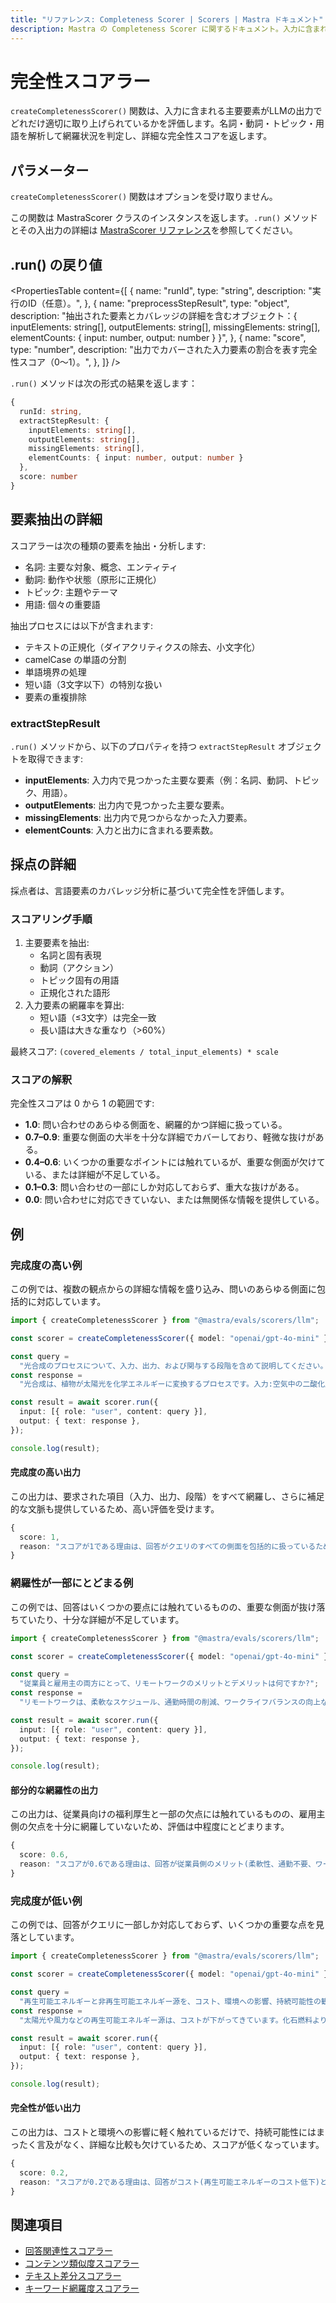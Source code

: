 ```yaml
---
title: "リファレンス: Completeness Scorer | Scorers | Mastra ドキュメント"
description: Mastra の Completeness Scorer に関するドキュメント。入力に含まれる主要な要素を、LLM の出力がどの程度カバーしているかを評価します。
---
```


# 完全性スコアラー

`createCompletenessScorer()` 関数は、入力に含まれる主要要素がLLMの出力でどれだけ適切に取り上げられているかを評価します。名詞・動詞・トピック・用語を解析して網羅状況を判定し、詳細な完全性スコアを返します。

## パラメーター

`createCompletenessScorer()` 関数はオプションを受け取りません。

この関数は MastraScorer クラスのインスタンスを返します。`.run()` メソッドとその入出力の詳細は [MastraScorer リファレンス](./mastra-scorer)を参照してください。

## .run() の戻り値

<PropertiesTable
  content={[
{
  name: "runId",
  type: "string",
  description: "実行のID（任意）。",
},
{
  name: "preprocessStepResult",
  type: "object",
  description:
    "抽出された要素とカバレッジの詳細を含むオブジェクト：{ inputElements: string[], outputElements: string[], missingElements: string[], elementCounts: { input: number, output: number } }",
},
{
  name: "score",
  type: "number",
  description:
    "出力でカバーされた入力要素の割合を表す完全性スコア（0〜1）。",
},
]}
/>

`.run()` メソッドは次の形式の結果を返します：

```typescript
{
  runId: string,
  extractStepResult: {
    inputElements: string[],
    outputElements: string[],
    missingElements: string[],
    elementCounts: { input: number, output: number }
  },
  score: number
}
```


## 要素抽出の詳細

スコアラーは次の種類の要素を抽出・分析します:

- 名詞: 主要な対象、概念、エンティティ
- 動詞: 動作や状態（原形に正規化）
- トピック: 主題やテーマ
- 用語: 個々の重要語

抽出プロセスには以下が含まれます:

- テキストの正規化（ダイアクリティクスの除去、小文字化）
- camelCase の単語の分割
- 単語境界の処理
- 短い語（3文字以下）の特別な扱い
- 要素の重複排除

### extractStepResult

`.run()` メソッドから、以下のプロパティを持つ `extractStepResult` オブジェクトを取得できます:

- **inputElements**: 入力内で見つかった主要な要素（例：名詞、動詞、トピック、用語）。
- **outputElements**: 出力内で見つかった主要な要素。
- **missingElements**: 出力内で見つからなかった入力要素。
- **elementCounts**: 入力と出力に含まれる要素数。

## 採点の詳細

採点者は、言語要素のカバレッジ分析に基づいて完全性を評価します。

### スコアリング手順

1. 主要要素を抽出:
   - 名詞と固有表現
   - 動詞（アクション）
   - トピック固有の用語
   - 正規化された語形
2. 入力要素の網羅率を算出:
   - 短い語（≤3文字）は完全一致
   - 長い語は大きな重なり（>60%）

最終スコア: `(covered_elements / total_input_elements) * scale`

### スコアの解釈

完全性スコアは 0 から 1 の範囲です:

- **1.0**: 問い合わせのあらゆる側面を、網羅的かつ詳細に扱っている。
- **0.7–0.9**: 重要な側面の大半を十分な詳細でカバーしており、軽微な抜けがある。
- **0.4–0.6**: いくつかの重要なポイントには触れているが、重要な側面が欠けている、または詳細が不足している。
- **0.1–0.3**: 問い合わせの一部にしか対応しておらず、重大な抜けがある。
- **0.0**: 問い合わせに対応できていない、または無関係な情報を提供している。

## 例

### 完成度の高い例

この例では、複数の観点からの詳細な情報を盛り込み、問いのあらゆる側面に包括的に対応しています。

```typescript title="src/example-high-completeness.ts" showLineNumbers copy
import { createCompletenessScorer } from "@mastra/evals/scorers/llm";

const scorer = createCompletenessScorer({ model: "openai/gpt-4o-mini" });

const query =
  "光合成のプロセスについて、入力、出力、および関与する段階を含めて説明してください。";
const response =
  "光合成は、植物が太陽光を化学エネルギーに変換するプロセスです。入力:空気中の二酸化炭素(CO2)が気孔から入り、水(H2O)が根から吸収され、太陽光がクロロフィルによって捕捉されエネルギーを提供します。このプロセスは2つの主要な段階で起こります:1)チラコイドでの光依存反応では、光エネルギーがATPとNADPHに変換され、水が分解されて酸素が放出されます。2)ストロマでの光非依存反応(カルビン回路)では、ATP、NADPH、CO2を使ってグルコースが生成されます。出力:グルコース(C6H12O6)は植物の栄養源となり、酸素(O2)が副産物として放出されます。全体の化学式は次のとおりです:6CO2 + 6H2O + 光エネルギー → C6H12O6 + 6O2。";

const result = await scorer.run({
  input: [{ role: "user", content: query }],
  output: { text: response },
});

console.log(result);
```


#### 完成度の高い出力

この出力は、要求された項目（入力、出力、段階）をすべて網羅し、さらに補足的な文脈も提供しているため、高い評価を受けます。

```typescript
{
  score: 1,
  reason: "スコアが1である理由は、回答がクエリのすべての側面を包括的に扱っているためです。光合成とは何かを説明し、すべての入力要素(CO2、H2O、日光)を列挙し、両方の段階(光依存反応と光非依存反応)を詳細に説明し、すべての出力(グルコースと酸素)を明示し、さらに化学式も提供しています。重要な側面で欠けているものはありません。"
}
```


### 網羅性が一部にとどまる例

この例では、回答はいくつかの要点には触れているものの、重要な側面が抜け落ちていたり、十分な詳細が不足しています。

```typescript title="src/example-partial-completeness.ts" showLineNumbers copy
import { createCompletenessScorer } from "@mastra/evals/scorers/llm";

const scorer = createCompletenessScorer({ model: "openai/gpt-4o-mini" });

const query =
  "従業員と雇用主の両方にとって、リモートワークのメリットとデメリットは何ですか?";
const response =
  "リモートワークは、柔軟なスケジュール、通勤時間の削減、ワークライフバランスの向上など、従業員に多くのメリットをもたらします。また、雇用主にとっては、オフィススペースや光熱費のコスト削減につながります。しかし、リモートワークは従業員の孤立感やコミュニケーション上の課題を引き起こす可能性があります。";

const result = await scorer.run({
  input: [{ role: "user", content: query }],
  output: { text: response },
});

console.log(result);
```


#### 部分的な網羅性の出力

この出力は、従業員向けの福利厚生と一部の欠点には触れているものの、雇用主側の欠点を十分に網羅していないため、評価は中程度にとどまります。

```typescript
{
  score: 0.6,
  reason: "スコアが0.6である理由は、回答が従業員側のメリット(柔軟性、通勤不要、ワークライフバランス)と雇用主側のメリットの1つ(コスト削減)、さらに従業員側のデメリット(孤立感、コミュニケーション上の課題)をカバーしているためです。しかし、監督機能の低下、チームの一体感の維持における課題、生産性管理の難しさなど、雇用主側の潜在的なデメリットについては触れられていません。"
}
```


### 完成度が低い例

この例では、回答がクエリに一部しか対応しておらず、いくつかの重要な点を見落としています。

```typescript title="src/example-low-completeness.ts" showLineNumbers copy
import { createCompletenessScorer } from "@mastra/evals/scorers/llm";

const scorer = createCompletenessScorer({ model: "openai/gpt-4o-mini" });

const query =
  "再生可能エネルギーと非再生可能エネルギー源を、コスト、環境への影響、持続可能性の観点から比較してください。";
const response =
  "太陽光や風力などの再生可能エネルギー源は、コストが下がってきています。化石燃料よりも環境に優しいです。";

const result = await scorer.run({
  input: [{ role: "user", content: query }],
  output: { text: response },
});

console.log(result);
```


#### 完全性が低い出力

この出力は、コストと環境への影響に軽く触れているだけで、持続可能性にはまったく言及がなく、詳細な比較も欠けているため、スコアが低くなっています。

```typescript
{
  score: 0.2,
  reason: "スコアが0.2である理由は、回答がコスト(再生可能エネルギーのコスト低下)と環境への影響(再生可能エネルギーが化石燃料より優れている点)について表面的に触れているのみで、詳細な比較がなく、持続可能性の観点が欠如しており、特定の非再生可能エネルギー源についての言及もなく、すべての項目において深い考察が不足しているためです。"
}
```


## 関連項目

- [回答関連性スコアラー](./answer-relevancy)
- [コンテンツ類似度スコアラー](./content-similarity)
- [テキスト差分スコアラー](./textual-difference)
- [キーワード網羅度スコアラー](./keyword-coverage)